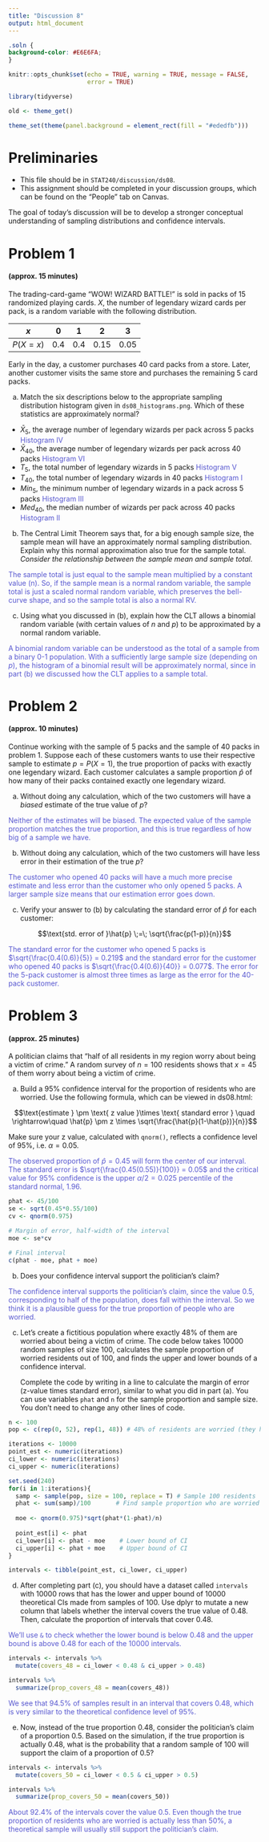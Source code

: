 ```yaml
---
title: "Discussion 8"
output: html_document
---
```


```css
.soln {
background-color: #E6E6FA;
}
```

```r
knitr::opts_chunk$set(echo = TRUE, warning = TRUE, message = FALSE,
                      error = TRUE)

library(tidyverse)
```

```r
old <- theme_get()

theme_set(theme(panel.background = element_rect(fill = "#ededfb")))
```

# Preliminaries

-   This file should be in `STAT240/discussion/ds08`.
-   This assignment should be completed in your discussion groups, which can be found on the "People" tab on Canvas.

The goal of today's discussion will be to develop a stronger conceptual understanding of sampling distributions and confidence intervals.


# Problem 1
#### (approx. 15 minutes)

The trading-card-game "WOW! WIZARD BATTLE!" is sold in packs of 15 randomized playing cards. $X$, the number of legendary wizard cards per pack, is a random variable with the following distribution.

| $x$        | 0   | 1   | 2    | 3    |
|:----------:|:---:|:---:|:----:|:----:|
| $P(X = x)$ | 0.4 | 0.4 | 0.15 | 0.05 |

Early in the day, a customer purchases 40 card packs from a store.  Later, another customer visits the same store and purchases the remaining 5 card packs.

(a) Match the six descriptions below to the appropriate sampling distribution histogram given in `ds08_histograms.png`.  Which of these statistics are approximately normal?

- $\bar{X}_{5}$, the average number of legendary wizards per pack across 5 packs [Histogram IV]{style="color:#5858d0"}
- $\bar{X}_{40}$, the average number of legendary wizards per pack across 40 packs [Histogram VI]{style="color:#5858d0"}
- $T_{5}$, the total number of legendary wizards in 5 packs [Histogram V]{style="color:#5858d0"}
- $T_{40}$, the total number of legendary wizards in 40 packs [Histogram I]{style="color:#5858d0"}
- $Min_{5}$, the minimum number of legendary wizards in a pack across 5 packs [Histogram III]{style="color:#5858d0"}
- $Med_{40}$, the median number of wizards per pack across 40 packs [Histogram II]{style="color:#5858d0"}

(b) The Central Limit Theorem says that, for a big enough sample size, the sample mean will have an approximately normal sampling distribution.  Explain why this normal approximation also true for the sample total.  *Consider the relationship between the sample mean and sample total*.

[The sample total is just equal to the sample mean multiplied by a constant value (n).  So, if the sample mean is a normal random variable, the sample total is just a scaled normal random variable, which preserves the bell-curve shape, and so the sample total is also a normal RV.]{style="color:#5858d0"}

(c) Using what you discussed in (b), explain how the CLT allows a binomial random variable (with certain values of $n$ and $p$) to be approximated by a normal random variable.

[A binomial random variable can be understood as the total of a sample from a binary 0-1 population.  With a sufficiently large sample size (depending on $p$), the histogram of a binomial result will be approximately normal, since in part (b) we discussed how the CLT applies to a sample total. ]{style="color:#5858d0"}


# Problem 2
#### (approx. 10 minutes)

Continue working with the sample of 5 packs and the sample of 40 packs in problem 1.  Suppose each of these customers wants to use their respective sample to estimate $p = P(X = 1)$, the true proportion of packs with exactly one legendary wizard.  Each customer calculates a sample proportion $\hat{p}$ of how many of their packs contained exactly one legendary wizard.

(a) Without doing any calculation, which of the two customers will have a *biased* estimate of the true value of $p$?

[Neither of the estimates will be biased.  The expected value of the sample proportion matches the true proportion, and this is true regardless of how big of a sample we have.]{style="color:#5858d0"}

(b) Without doing any calculation, which of the two customers will have less error in their estimation of the true $p$?

[The customer who opened 40 packs will have a much more precise estimate and less error than the customer who only opened 5 packs.  A larger sample size means that our estimation error goes down. ]{style="color:#5858d0"}

(c) Verify your answer to (b) by calculating the standard error of $\hat{p}$ for each customer:

$$\text{std. error of }\hat{p} \;=\; \sqrt{\frac{p(1-p)}{n}}$$

[The standard error for the customer who opened 5 packs is $\sqrt{\frac{0.4(0.6)}{5}} = 0.219$ and the standard error for the customer who opened 40 packs is $\sqrt{\frac{0.4(0.6)}{40}} = 0.077$.  The error for the 5-pack customer is almost three times as large as the error for the 40-pack customer.]{style="color:#5858d0"}

# Problem 3
#### (approx. 25 minutes)

A politician claims that "half of all residents in my region worry about being a victim of crime." A random survey of $n = 100$ residents shows that $x = 45$ of them worry about being a victim of crime.

(a) Build a 95% confidence interval for the proportion of residents who are worried. Use the following formula, which can be viewed in ds08.html:

$$\text{estimate } \pm \text{ z value }\times \text{ standard error } \quad \rightarrow\quad \hat{p} \pm z \times \sqrt{\frac{\hat{p}(1-\hat{p})}{n}}$$

Make sure your z value, calculated with `qnorm()`, reflects a confidence level of 95%, i.e. $\alpha = 0.05$.

[ The observed proportion of $\hat{p} = 0.45$ will form the center of our interval. The standard error is $\sqrt{\frac{0.45(0.55)}{100}} = 0.05$ and the critical value for 95% confidence is the upper $\alpha/2 = 0.025$ percentile of the standard normal, 1.96. ]{style="color:#5858d0"}

```r
phat <- 45/100
se <- sqrt(0.45*0.55/100)
cv <- qnorm(0.975)

# Margin of error, half-width of the interval
moe <- se*cv

# Final interval
c(phat - moe, phat + moe)
```

(b) Does your confidence interval support the politician's claim?

[ The confidence interval supports the politician's claim, since the value 0.5, corresponding to half of the population, does fall within the interval. So we think it is a plausible guess for the true proportion of people who are worried. ]{style="color:#5858d0"}

(c) Let's create a fictitious population where exactly 48% of them are worried about being a victim of crime. The code below takes 10000 random samples of size 100, calculates the sample proportion of worried residents out of 100, and finds the upper and lower bounds of a confidence interval.

    Complete the code by writing in a line to calculate the margin of error (z-value times standard error), similar to what you did in part (a). You can use variables `phat` and `n` for the sample proportion and sample size. You don't need to change any other lines of code.

```r
n <- 100
pop <- c(rep(0, 52), rep(1, 48)) # 48% of residents are worried (they have value 1)

iterations <- 10000
point_est <- numeric(iterations)
ci_lower <- numeric(iterations)
ci_upper <- numeric(iterations)

set.seed(240)
for(i in 1:iterations){
  samp <- sample(pop, size = 100, replace = T) # Sample 100 residents
  phat <- sum(samp)/100       # Find sample proportion who are worried
  
  moe <- qnorm(0.975)*sqrt(phat*(1-phat)/n) 
    
  point_est[i] <- phat
  ci_lower[i] <- phat - moe    # Lower bound of CI
  ci_upper[i] <- phat + moe    # Upper bound of CI
}

intervals <- tibble(point_est, ci_lower, ci_upper)
```

(d) After completing part (c), you should have a dataset called `intervals` with 10000 rows that has the lower and upper bound of 10000 theoretical CIs made from samples of 100. Use dplyr to mutate a new column that labels whether the interval covers the true value of 0.48. Then, calculate the proportion of intervals that cover 0.48.

[ We'll use `&` to check whether the lower bound is below 0.48 and the upper bound is above 0.48 for each of the 10000 intervals. ]{style="color:#5858d0"}

```r
intervals <- intervals %>%
  mutate(covers_48 = ci_lower < 0.48 & ci_upper > 0.48)

intervals %>%
  summarize(prop_covers_48 = mean(covers_48))
```

[ We see that 94.5% of samples result in an interval that covers 0.48, which is very similar to the theoretical confidence level of 95%. ]{style="color:#5858d0"}

(e) Now, instead of the true proportion 0.48, consider the politician's claim of a proportion 0.5. Based on the simulation, if the true proportion is actually 0.48, what is the probability that a random sample of 100 will support the claim of a proportion of 0.5?

```r
intervals <- intervals %>%
  mutate(covers_50 = ci_lower < 0.5 & ci_upper > 0.5)

intervals %>%
  summarize(prop_covers_50 = mean(covers_50))
```

[ About 92.4% of the intervals cover the value 0.5. Even though the true proportion of residents who are worried is actually less than 50%, a theoretical sample will usually still support the politician's claim. ]{style="color:#5858d0"}
